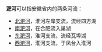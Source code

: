 '''淝河'''可以指安徽省内的两条河流：

*[[北淝河|北淝河]]，淮河左岸支流，流经四方湖
*[[南淝河|南淝河]]，在合肥流入巢湖
*[[东淝河|东淝河]]，淮河支流，流经瓦埠湖
*[[西淝河|西淝河]]，淮河支流，于凤台入淮河

{{disambig|N|Cat=二字中国地名消歧义}}